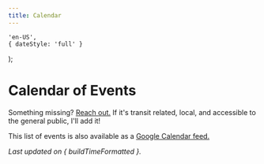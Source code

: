 ```yaml
---
title: Calendar
---
```



    'en-US',
    { dateStyle: 'full' }
);

# Calendar of Events

Something missing? [Reach out.](/social) If it's transit related, local, and accessible to the general public, I'll add it!

This list of events is also available as a [Google Calendar feed.](https://calendar.google.com/calendar/embed?src=4c6cf14f19cbd5f034a55f1b68e97e213e4678c1289724b87cfab56b93191c39%40group.calendar.google.com)

*Last updated on { buildTimeFormatted }.*

<Calendar />